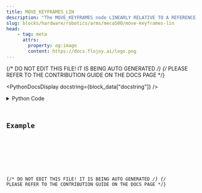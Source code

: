```yaml
---
title: MOVE_KEYFRAMES_LIN
description: "The MOVE_KEYFRAMES node LINEARLY RELATIVE TO A REFERENCE FRAME moves the robot's tool according to a set of 3d animation style keyframes."
slug: blocks/hardware/robotics/arms/meca500/move-keyframes-lin
head:
    - tag: meta
      attrs:
        property: og:image
        content: https://docs.flojoy.ai/logo.png
---
```


{/* DO NOT EDIT THIS FILE! IT IS BEING AUTO GENERATED */}
{/* PLEASE REFER TO THE CONTRIBUTION GUIDE ON THE DOCS PAGE */}


<PythonDocsDisplay docstring={block_data["docstring"]} />
<details>
<summary>Python Code</summary>



<Code code={pythonCode} lang="py" wrap theme="dracula" />

[Find this Flojoy Block on GitHub](https://github.com/flojoy-ai/blocks/blob/main/blocks/HARDWARE/ROBOTICS/ARMS/MECA500/MOVE_KEYFRAMES_LIN/MOVE_KEYFRAMES_LIN.py)

</details>

## Example


<GetHelpWidget />


<AppDisplay app={app} blockName="MOVE_KEYFRAMES_LIN" client:visible />


<Example />

{/* DO NOT EDIT THIS FILE! IT IS BEING AUTO GENERATED */}
{/* PLEASE REFER TO THE CONTRIBUTION GUIDE ON THE DOCS PAGE */}
